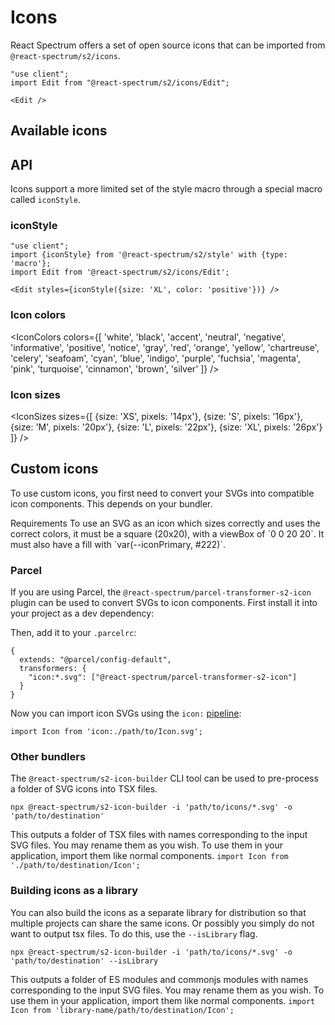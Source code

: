 


# Icons

<PageDescription>React Spectrum offers a set of open source icons that can be imported from `@react-spectrum/s2/icons`.</PageDescription>

```tsx render expanded
"use client";
import Edit from "@react-spectrum/s2/icons/Edit";

<Edit />
```

## Available icons

<IconCards />

## API

Icons support a more limited set of the style macro through a special macro called `iconStyle`.

### iconStyle

```tsx render expanded
"use client";
import {iconStyle} from '@react-spectrum/s2/style' with {type: 'macro'};
import Edit from '@react-spectrum/s2/icons/Edit';

<Edit styles={iconStyle({size: 'XL', color: 'positive'})} />
```

### Icon colors

<IconColors colors={[
  'white',
  'black',
  'accent',
  'neutral',
  'negative',
  'informative',
  'positive',
  'notice',
  'gray',
  'red',
  'orange',
  'yellow',
  'chartreuse',
  'celery',
  'seafoam',
  'cyan',
  'blue',
  'indigo',
  'purple',
  'fuchsia',
  'magenta',
  'pink',
  'turquoise',
  'cinnamon',
  'brown',
  'silver'
]} />

### Icon sizes

<IconSizes sizes={[
  {size: 'XS', pixels: '14px'},
  {size: 'S', pixels: '16px'},
  {size: 'M', pixels: '20px'},
  {size: 'L', pixels: '22px'},
  {size: 'XL', pixels: '26px'}
]} />

## Custom icons

To use custom icons, you first need to convert your SVGs into compatible icon components. This depends on your bundler.

<InlineAlert variant="notice">
  <Heading>Requirements</Heading>
  <Content>
    To use an SVG as an icon which sizes correctly and uses the correct colors, it must be a square (20x20), with a viewBox of `0 0 20 20`. It must also have a fill with `var(--iconPrimary, #222)`.
  </Content>
</InlineAlert>

### Parcel

If you are using Parcel, the `@react-spectrum/parcel-transformer-s2-icon` plugin can be used to convert SVGs to icon components. First install it into your project as a dev dependency:

<InstallCommand pkg="@react-spectrum/parcel-transformer-s2-icon" flags="--dev" />

Then, add it to your `.parcelrc`:

```tsx
{
  extends: "@parcel/config-default",
  transformers: {
    "icon:*.svg": ["@react-spectrum/parcel-transformer-s2-icon"]
  }
}
```

Now you can import icon SVGs using the `icon:` [pipeline](https://parceljs.org/features/plugins/#named-pipelines):

`import Icon from 'icon:./path/to/Icon.svg';`

### Other bundlers

The `@react-spectrum/s2-icon-builder` CLI tool can be used to pre-process a folder of SVG icons into TSX files.

`npx @react-spectrum/s2-icon-builder -i 'path/to/icons/*.svg' -o 'path/to/destination'`

This outputs a folder of TSX files with names corresponding to the input SVG files. You may rename them as you wish. To use them in your application, import them like normal components.
`import Icon from './path/to/destination/Icon';`

### Building icons as a library

You can also build the icons as a separate library for distribution so that multiple projects can share the same icons. Or possibly you simply do not want to output tsx files.
To do this, use the `--isLibrary` flag.

`npx @react-spectrum/s2-icon-builder -i 'path/to/icons/*.svg' -o 'path/to/destination' --isLibrary`

This outputs a folder of ES modules and commonjs modules with names corresponding to the input SVG files. You may rename them as you wish. To use them in your application, import them like normal components.
`import Icon from 'library-name/path/to/destination/Icon';`
